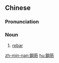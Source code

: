 {{also|钢筋}}
==Chinese==
{{zh-forms|s=钢筋}}
{{zh-wp|zh|cdo:Gáung-gṳ̆ng}}

===Pronunciation===
{{zh-pron
|m=gāngjīn
|c=gong3 gan1
|md=gáung-gṳ̆ng
|mn=kǹg-kin/kǹg-kun
|cat=n
}}

===Noun===
{{zh-noun}}

# [[rebar]] {{gloss|steel reinforcement bar}}

[[zh-min-nan:鋼筋]]
[[hu:鋼筋]]